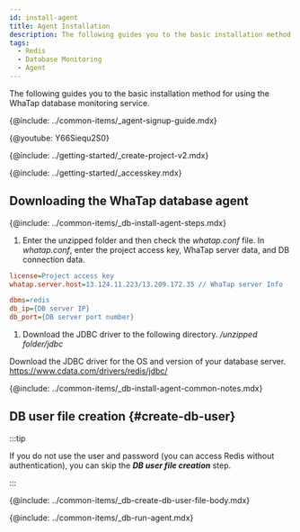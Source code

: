 ```yaml
---
id: install-agent
title: Agent Installation
description: The following guides you to the basic installation method for using the WhaTap database monitoring service.
tags:
  - Redis
  - Database Monitoring
  - Agent
---
```



The following guides you to the basic installation method for using the WhaTap database monitoring service.

{@include: ../common-items/_agent-signup-guide.mdx}

{@youtube: Y66Siequ2S0}

{@include: ../getting-started/_create-project-v2.mdx}

{@include: ../getting-started/_accesskey.mdx}

## Downloading the WhaTap database agent

{@include: ../common-items/_db-install-agent-steps.mdx}

1.  Enter the unzipped folder and then check the _whatap.conf_ file. In _whatap.conf_, enter the project access key, WhaTap server data, and DB connection data.

```ini title='whatap.conf'
license=Project access key
whatap.server.host=13.124.11.223/13.209.172.35 // WhaTap server Info

dbms=redis
db_ip={DB server IP}
db_port={DB server port number}
```

1.  Download the JDBC driver to the following directory. _/unzipped folder/jdbc_

  Download the JDBC driver for the OS and version of your database server. https://www.cdata.com/drivers/redis/jdbc/

<!-- 공통 Notes -->

{@include: ../common-items/_db-install-agent-common-notes.mdx}

## DB user file creation {#create-db-user}

:::tip

If you do not use the user and password (you can access Redis without authentication), you can skip the **_DB user file creation_** step.

:::

<DBuserDesc name='""'/>

{@include: ../common-items/_db-create-db-user-file-body.mdx}

<!--## 에이전트 실행-->

{@include: ../common-items/_db-run-agent.mdx}
